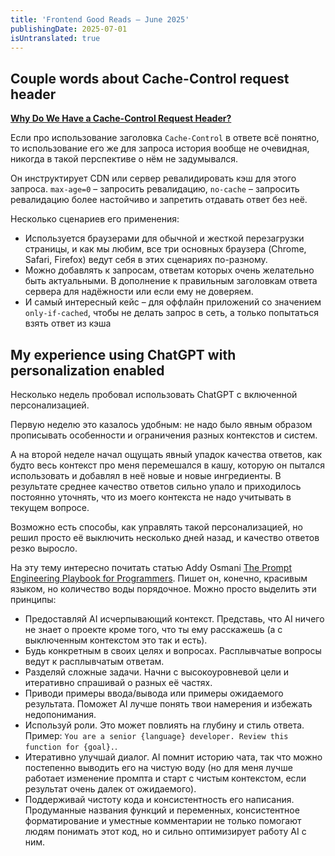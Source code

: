 ```yaml
---
title: 'Frontend Good Reads – June 2025'
publishingDate: 2025-07-01
isUntranslated: true
---
```


## Couple words about Cache-Control request header

**[Why Do We Have a Cache-Control Request Header?](https://csswizardry.com/2025/03/why-do-we-have-a-cache-control-request-header/)**

Если про использование заголовка `Cache-Control` в ответе всё понятно, то использование его же для запроса история вообще не очевидная, никогда в такой перспективе о нём не задумывался.

Он инструктирует CDN или сервер ревалидировать кэш для этого запроса. `max-age=0` – запросить ревалидацию, `no-cache` – запросить ревалидацию более настойчиво и запретить отдавать ответ без неё.

Несколько сценариев его применения:

- Используется браузерами для обычной и жесткой перезагрузки страницы, и как мы любим, все три основных браузера (Chrome, Safari, Firefox) ведут себя в этих сценариях по-разному.
- Можно добавлять к запросам, ответам которых очень желательно быть актуальными. В дополнение к правильным заголовкам ответа сервера для надёжности или если ему не доверяем.
- И самый интересный кейс – для оффлайн приложений со значением `only-if-cached`, чтобы не делать запрос в сеть, а только попытаться взять ответ из кэша

## My experience using ChatGPT with personalization enabled

Несколько недель пробовал использовать ChatGPT с включенной персонализацией.

Первую неделю это казалось удобным: не надо было явным образом прописывать особенности и ограничения разных контекстов и систем.

А на второй неделе начал ощущать явный упадок качества ответов, как будто весь контекст про меня перемешался в кашу, которую он пытался использовать и добавлял в неё новые и новые ингредиенты. В результате среднее качество ответов сильно упало и приходилось постоянно уточнять, что из моего контекста не надо учитывать в текущем вопросе.

Возможно есть способы, как управлять такой персонализацией, но решил просто её выключить несколько дней назад, и качество ответов резко выросло.

На эту тему интересно почитать статью Addy Osmani [The Prompt Engineering Playbook for Programmers](https://addyo.substack.com/p/the-prompt-engineering-playbook-for). Пишет он, конечно, красивым языком, но количество воды порядочное. Можно просто выделить эти принципы:

- Предоставляй AI исчерпывающий контекст. Представь, что AI ничего не знает о проекте кроме того, что ты ему расскажешь (а с выключенным контекстом это так и есть).
- Будь конкретным в своих целях и вопросах. Расплывчатые вопросы ведут к расплывчатым ответам.
- Разделяй сложные задачи. Начни с высокоуровневой цели и итеративно спрашивай о разных её частях.
- Приводи примеры ввода/вывода или примеры ожидаемого результата. Поможет AI лучше понять твои намерения и избежать недопонимания.
- Используй роли. Это может повлиять на глубину и стиль ответа. Пример: `You are a senior {language} developer. Review this function for {goal}.`.
- Итеративно улучшай диалог. AI помнит историю чата, так что можно постепенно выводить его на чистую воду (но для меня лучше работает изменение промпта и старт с чистым контекстом, если результат очень далек от ожидаемого).
- Поддерживай чистоту кода и консистентность его написания. Продуманные названия функций и переменных, консистентное форматирование и уместные комментарии не только помогают людям понимать этот код, но и сильно оптимизирует работу AI с ним.
